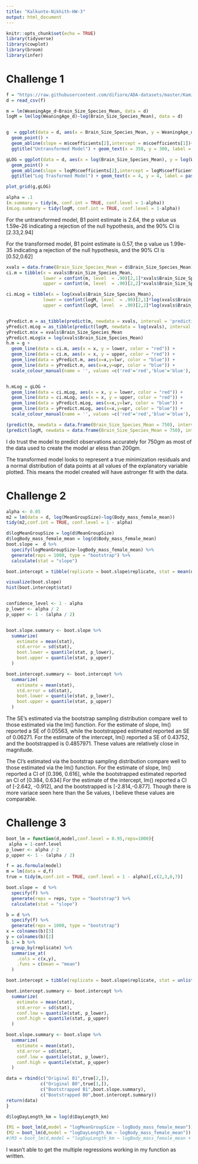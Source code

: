 ```yaml
---
title: "Kalkunte-Nikhith-HW-3"
output: html_document
---
```


```r
knitr::opts_chunk$set(echo = TRUE)
library(tidyverse)
library(cowplot)
library(broom)
library(infer)
```

# Challenge 1
```r
f = "https://raw.githubusercontent.com/difiore/ADA-datasets/master/KamilarAndCooperData.csv"
d = read_csv(f)

m = lm(WeaningAge_d~Brain_Size_Species_Mean, data = d)
logM = lm(log(WeaningAge_d)~log(Brain_Size_Species_Mean), data = d)


g  = ggplot(data = d, aes(x = Brain_Size_Species_Mean, y = WeaningAge_d)) + 
  geom_point() +
  geom_abline(slope = m$coefficients[2],intercept = m$coefficients[1])+
  ggtitle("Untransformed Model") + geom_text(x = 350, y = 300, label = paste0("y = ",round(m$coefficients[2],digits = 2),"x + ",round(m$coefficients[1],digits = 2)))

gLOG = ggplot(data = d, aes(x = log(Brain_Size_Species_Mean), y = log(WeaningAge_d))) + 
  geom_point() +
  geom_abline(slope = logM$coefficients[2],intercept = logM$coefficients[1])+
  ggtitle("Log Trasformed Model") + geom_text(x = 4, y = 4, label = paste0("y = ",round(logM$coefficients[2],digits = 2),"x + ",round(logM$coefficients[1],digits = 2)))

plot_grid(g,gLOG)

```

```r
alpha = .1
(m.summary = tidy(m, conf.int = TRUE, conf.level = 1-alpha))
(mLog.summary = tidy(logM, conf.int = TRUE, conf.level = 1-alpha))
```
For the untransformed model, B1 point estimate is 2.64, the p value us 1.59e-26 indicating a rejection of the null hypothesis, and the 90% CI is [2.33,2.94]

For the transformed model, B1 point estimate is 0.57, the p value us 1.99e-35 indicating a rejection of the null hypothesis, and the 90% CI is [0.52,0.62]


```r
xvals = data.frame(Brain_Size_Species_Mean = d$Brain_Size_Species_Mean)
ci.m = tibble(x = xvals$Brain_Size_Species_Mean, 
              lower = confint(m, level  = .90)[2,1]*xvals$Brain_Size_Species_Mean + confint(m,level  = .90)[1,1],
              upper = confint(m, level  = .90)[2,2]*xvals$Brain_Size_Species_Mean + confint(m,level  = .90)[1,2])

ci.mLog = tibble(x = log(xvals$Brain_Size_Species_Mean), 
              lower = confint(logM, level  = .90)[2,1]*log(xvals$Brain_Size_Species_Mean) + confint(logM,level  = .90)[1,1],
              upper = confint(logM, level  = .90)[2,2]*log(xvals$Brain_Size_Species_Mean) + confint(logM,level  = .90)[1,2])


yPredict.m = as_tibble(predict(m, newdata = xvals, interval = 'prediction')) 
yPredict.mLog = as_tibble(predict(logM, newdata = log(xvals), interval = 'prediction')) 
yPredict.m$x = xvals$Brain_Size_Species_Mean
yPredict.mLog$x = log(xvals$Brain_Size_Species_Mean)
h.m = g + 
  geom_line(data = ci.m, aes(x = x, y = lower, color = "red")) +
  geom_line(data = ci.m, aes(x = x, y = upper, color = "red")) +
  geom_line(data = yPredict.m, aes(x=x,y=lwr, color = "blue")) + 
  geom_line(data = yPredict.m, aes(x=x,y=upr, color = "blue")) +
  scale_colour_manual(name = '', values =c('red'='red','blue'='blue'), labels = c('90% CI','Prediction Int.'))


h.mLog = gLOG + 
  geom_line(data = ci.mLog, aes(x = x, y = lower, color = "red")) +
  geom_line(data = ci.mLog, aes(x = x, y = upper, color = "red")) +
  geom_line(data = yPredict.mLog, aes(x=x,y=lwr, color = "blue")) + 
  geom_line(data = yPredict.mLog, aes(x=x,y=upr, color = "blue")) +
  scale_colour_manual(name = '', values =c('red'='red','blue'='blue'), labels = c('90% CI','Prediction Int.'))

(predict(m, newdata = data.frame(Brain_Size_Species_Mean = 750), interval = 'prediction'))
(predict(logM, newdata = data.frame(Brain_Size_Species_Mean = 750), interval = 'prediction'))
```
I do trust the model to predict observations accurately for 750gm as most of the data used to create the model ar eless than 200gm. 

The transformed model looks to represent a true minimization residuals and a normal distribution of data points at all values of the explanatory variable plotted. This means the model created will have astronger fit with the data. 


# Challenge 2
```r
alpha <- 0.05
m2 = lm(data = d, log(MeanGroupSize)~log(Body_mass_female_mean))
tidy(m2,conf.int = TRUE, conf.level = 1 - alpha)

d$logMeanGroupSize = log(d$MeanGroupSize)
d$logBody_mass_female_mean = log(d$Body_mass_female_mean)
boot.slope =  d %>%
  specify(logMeanGroupSize~logBody_mass_female_mean) %>%
  generate(reps = 1000, type = "bootstrap") %>%
  calculate(stat = "slope")

boot.intercept = tibble(replicate = boot.slope$replicate, stat = mean(d$logMeanGroupSize,na.rm=TRUE) - mean(d$logBody_mass_female_mean, na.rm=TRUE)*boot.slope$stat)

visualize(boot.slope)
hist(boot.intercept$stat)


confidence_level <- 1 - alpha
p_lower <- alpha / 2
p_upper <- 1 - (alpha / 2)


boot.slope.summary <- boot.slope %>%
  summarize(
    estimate = mean(stat),
    std.error = sd(stat),
    boot.lower = quantile(stat, p_lower),
    boot.upper = quantile(stat, p_upper)
  )

boot.intercept.summary <- boot.intercept %>%
  summarize(
    estimate = mean(stat),
    std.error = sd(stat),
    boot.lower = quantile(stat, p_lower),
    boot.upper = quantile(stat, p_upper)
  )

```
The SE's estimated via the bootstrap sampling distribution compare well to those estimated via the lm() function. For the estimate of slope, lm() reported a SE of 0.05563, while the bootstrapped estimated reported an SE of 0.06271. For the estimate of the intercept, lm() reported a SE of 0.43752, and the bootstrapped is 0.4857971. These values are relatively close in magnitude. 

The CI's estimated via the bootstrap sampling distribution compare well to those estimated via the lm() function. For the estimate of slope, lm() reported a CI of [0.396, 0.616], while the bootstrapped estimated reported an CI of [0.384, 0.634] For the estimate of the intercept, lm() reported a CI of [-2.642, -0.912], and the bootstrapped is [-2.814,-0.877]. Though there is more variace seen here than the Se values, I believe these values are comparable.  

# Challenge 3
```r
boot_lm = function(d,model,conf.level = 0.95,reps=1000){
 alpha = 1-conf.level
p_lower <- alpha / 2
p_upper <- 1 - (alpha / 2)

f = as.formula(model)
m = lm(data = d,f)
true = tidy(m,conf.int = TRUE, conf.level = 1 - alpha)[,c(2,3,6,7)]

boot.slope =  d %>%
  specify(f) %>%
  generate(reps = reps, type = "bootstrap") %>%
  calculate(stat = "slope")

b = d %>%
  specify(f) %>%
  generate(reps = 1000, type = "bootstrap")
x = colnames(b)[3]
y = colnames(b)[2]
b.1 = b %>%
  group_by(replicate) %>%
  summarise_at(
    .cols = c(x,y),
    .funs = c(mean = "mean")
  )

boot.intercept = tibble(replicate = boot.slope$replicate, stat = unlist(b.1[,3] - b.1[,2]*boot.slope$stat))

boot.intercept.summary <- boot.intercept %>%
  summarize(
    estimate = mean(stat),
    std.error = sd(stat),
    conf.low = quantile(stat, p_lower),
    conf.high = quantile(stat, p_upper)
  )

boot.slope.summary <- boot.slope %>%
  summarize(
    estimate = mean(stat),
    std.error = sd(stat),
    conf.low = quantile(stat, p_lower),
    conf.high = quantile(stat, p_upper)
  )

data = rbind(c("Original B1",true[2,]),
             c("Original B0",true[1,]),
             c("Bootstrapped B1",boot.slope.summary),
             c("Bootstrapped B0",boot.intercept.summary))
return(data)
}

d$logDayLength_km = log(d$DayLength_km)

(M1 = boot_lm(d,model = "logMeanGroupSize ~ logBody_mass_female_mean"))
(M2 = boot_lm(d,model = "logDayLength_km ~ logBody_mass_female_mean"))
#(M3 = boot_lm(d,model = "logDayLength_km ~ logBody_mass_female_mean + logMeanGroupSize"))

```
I wasn't able to get the multiple regressions working in my function as written. 

